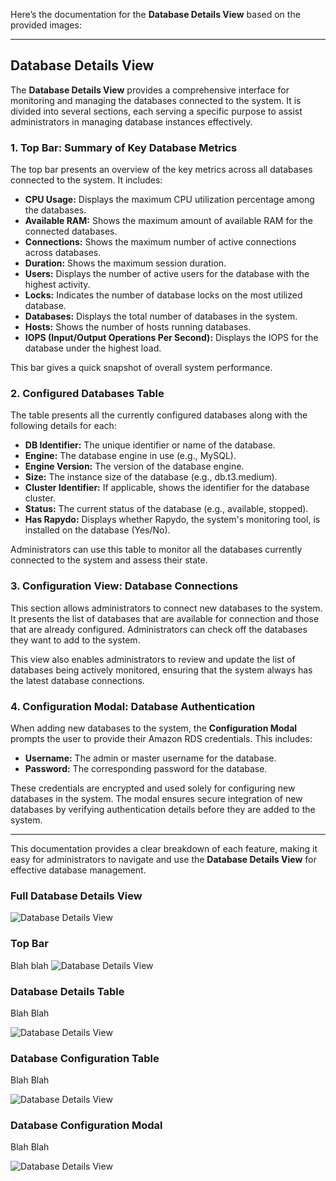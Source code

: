 Here’s the documentation for the **Database Details View** based on the provided images:

---

## Database Details View

The **Database Details View** provides a comprehensive interface for monitoring and managing the databases connected to the system. It is divided into several sections, each serving a specific purpose to assist administrators in managing database instances effectively.

### 1. Top Bar: Summary of Key Database Metrics

The top bar presents an overview of the key metrics across all databases connected to the system. It includes:

- **CPU Usage:** Displays the maximum CPU utilization percentage among the databases.
- **Available RAM:** Shows the maximum amount of available RAM for the connected databases.
- **Connections:** Shows the maximum number of active connections across databases.
- **Duration:** Shows the maximum session duration.
- **Users:** Displays the number of active users for the database with the highest activity.
- **Locks:** Indicates the number of database locks on the most utilized database.
- **Databases:** Displays the total number of databases in the system.
- **Hosts:** Shows the number of hosts running databases.
- **IOPS (Input/Output Operations Per Second):** Displays the IOPS for the database under the highest load.

This bar gives a quick snapshot of overall system performance.

### 2. Configured Databases Table

The table presents all the currently configured databases along with the following details for each:

- **DB Identifier:** The unique identifier or name of the database.
- **Engine:** The database engine in use (e.g., MySQL).
- **Engine Version:** The version of the database engine.
- **Size:** The instance size of the database (e.g., db.t3.medium).
- **Cluster Identifier:** If applicable, shows the identifier for the database cluster.
- **Status:** The current status of the database (e.g., available, stopped).
- **Has Rapydo:** Displays whether Rapydo, the system's monitoring tool, is installed on the database (Yes/No).

Administrators can use this table to monitor all the databases currently connected to the system and assess their state.

### 3. Configuration View: Database Connections

This section allows administrators to connect new databases to the system. It presents the list of databases that are available for connection and those that are already configured. Administrators can check off the databases they want to add to the system.

This view also enables administrators to review and update the list of databases being actively monitored, ensuring that the system always has the latest database connections.

### 4. Configuration Modal: Database Authentication

When adding new databases to the system, the **Configuration Modal** prompts the user to provide their Amazon RDS credentials. This includes:

- **Username:** The admin or master username for the database.
- **Password:** The corresponding password for the database.

These credentials are encrypted and used solely for configuring new databases in the system. The modal ensures secure integration of new databases by verifying authentication details before they are added to the system.

---

This documentation provides a clear breakdown of each feature, making it easy for administrators to navigate and use the **Database Details View** for effective database management.

### Full Database Details View

<img
  className="block dark:block"
  src="/images/db-details/full.jpg"
  alt="Database Details View"
/>  

### Top Bar

Blah blah 
<img
  className="block dark:block"
  src="/images/db-details/top-bar.jpg"
  alt="Database Details View"
/> 

### Database Details Table

Blah Blah

<img
  className="block dark:block"
  src="/images/db-details/table.jpg"
  alt="Database Details View"
/> 

### Database Configuration Table

Blah Blah

<img
  className="block dark:block"
  src="/images/db-details/config-table.jpg"
  alt="Database Details View"
/> 

### Database Configuration Modal

Blah Blah

<img
  className="block dark:block"
  src="/images/db-details/conf-modal.jpg"
  alt="Database Details View"
/> 
